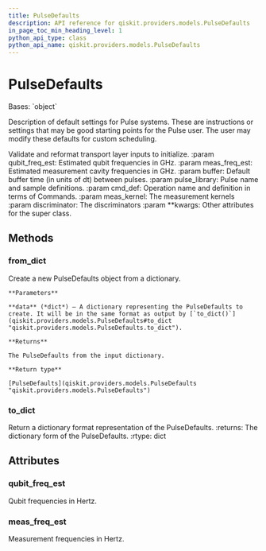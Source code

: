 ```yaml
---
title: PulseDefaults
description: API reference for qiskit.providers.models.PulseDefaults
in_page_toc_min_heading_level: 1
python_api_type: class
python_api_name: qiskit.providers.models.PulseDefaults
---
```


# PulseDefaults

<Class id="qiskit.providers.models.PulseDefaults" github="https://github.com/qiskit/qiskit/tree/stable/0.24/qiskit/providers/models/pulsedefaults.py" signature="PulseDefaults(qubit_freq_est, meas_freq_est, buffer, pulse_library, cmd_def, meas_kernel=None, discriminator=None, **kwargs)">
  Bases: `object`

  Description of default settings for Pulse systems. These are instructions or settings that may be good starting points for the Pulse user. The user may modify these defaults for custom scheduling.

  Validate and reformat transport layer inputs to initialize. :param qubit\_freq\_est: Estimated qubit frequencies in GHz. :param meas\_freq\_est: Estimated measurement cavity frequencies in GHz. :param buffer: Default buffer time (in units of dt) between pulses. :param pulse\_library: Pulse name and sample definitions. :param cmd\_def: Operation name and definition in terms of Commands. :param meas\_kernel: The measurement kernels :param discriminator: The discriminators :param \*\*kwargs: Other attributes for the super class.

  ## Methods

  <span id="qiskit-providers-models-pulsedefaults-from-dict" />

  ### from\_dict

  <Function id="qiskit.providers.models.PulseDefaults.from_dict" signature="classmethod PulseDefaults.from_dict(data)">
    Create a new PulseDefaults object from a dictionary.

    **Parameters**

    **data** (*dict*) – A dictionary representing the PulseDefaults to create. It will be in the same format as output by [`to_dict()`](qiskit.providers.models.PulseDefaults#to_dict "qiskit.providers.models.PulseDefaults.to_dict").

    **Returns**

    The PulseDefaults from the input dictionary.

    **Return type**

    [PulseDefaults](qiskit.providers.models.PulseDefaults "qiskit.providers.models.PulseDefaults")
  </Function>

  <span id="qiskit-providers-models-pulsedefaults-to-dict" />

  ### to\_dict

  <Function id="qiskit.providers.models.PulseDefaults.to_dict" signature="PulseDefaults.to_dict()">
    Return a dictionary format representation of the PulseDefaults. :returns: The dictionary form of the PulseDefaults. :rtype: dict
  </Function>

  ## Attributes

  ### qubit\_freq\_est

  <Attribute id="qiskit.providers.models.PulseDefaults.qubit_freq_est" name="qubit_freq_est">
    Qubit frequencies in Hertz.
  </Attribute>

  ### meas\_freq\_est

  <Attribute id="qiskit.providers.models.PulseDefaults.meas_freq_est" name="meas_freq_est">
    Measurement frequencies in Hertz.
  </Attribute>
</Class>

